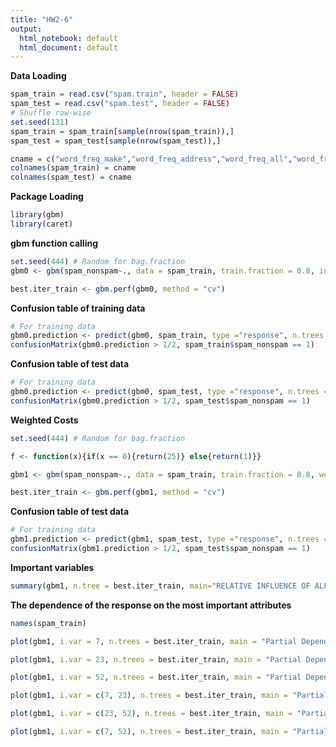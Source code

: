 ```yaml
---
title: "HW2-6"
output:
  html_notebook: default
  html_document: default
---
```


__Data Loading__
```r
spam_train = read.csv("spam.train", header = FALSE)
spam_test = read.csv("spam.test", header = FALSE)
# Shuffle row-wise
set.seed(131)
spam_train = spam_train[sample(nrow(spam_train)),]
spam_test = spam_test[sample(nrow(spam_test)),]

cname = c("word_freq_make","word_freq_address","word_freq_all","word_freq_3d","word_freq_our","word_freq_over","word_freq_remove","word_freq_internet","word_freq_order","word_freq_mail","word_freq_receive","word_freq_will","word_freq_people","word_freq_report","word_freq_addresses","word_freq_free","word_freq_business","word_freq_email","word_freq_you","word_freq_credit","word_freq_your","word_freq_font","word_freq_000","word_freq_money","word_freq_hp","word_freq_hpl","word_freq_george","word_freq_650","word_freq_lab","word_freq_labs","word_freq_telnet","word_freq_857","word_freq_data","word_freq_415","word_freq_85","word_freq_technology","word_freq_1999","word_freq_parts","word_freq_pm","word_freq_direct","word_freq_cs","word_freq_meeting","word_freq_original","word_freq_project","word_freq_re","word_freq_edu","word_freq_table","word_freq_conference","char_freq_;","char_freq_(","char_freq_[","char_freq_!","char_freq_$","char_freq_#","capital_run_length_average","capital_run_length_longest","capital_run_length_total","spam_nonspam")
colnames(spam_train) = cname
colnames(spam_test) = cname
```

__Package Loading__
```r
library(gbm)
library(caret)
```

__gbm function calling__
```r
set.seed(444) # Random for bag.fraction
gbm0 <- gbm(spam_nonspam~., data = spam_train, train.fraction = 0.8, interaction.depth = 4, shrinkage = .05, n.trees = 2500, bag.fraction = 0.5, cv.folds = 5, distribution = "bernoulli", verbose = T)
```

```r
best.iter_train <- gbm.perf(gbm0, method = "cv")
```

__Confusion table of training data__
```r
# For training data
gbm0.prediction <- predict(gbm0, spam_train, type ="response", n.trees = best.iter_train)
confusionMatrix(gbm0.prediction > 1/2, spam_train$spam_nonspam == 1)
```

__Confusion table of test data__
```r
# For training data
gbm0.prediction <- predict(gbm0, spam_test, type ="response", n.trees = best.iter_train)
confusionMatrix(gbm0.prediction > 1/2, spam_test$spam_nonspam == 1)
```

__Weighted Costs__
```r
set.seed(444) # Random for bag.fraction

f <- function(x){if(x == 0){return(25)} else{return(1)}}

gbm1 <- gbm(spam_nonspam~., data = spam_train, train.fraction = 0.8, weights = unlist(Map(f, spam_train$spam_nonspam)), interaction.depth = 4, shrinkage = .05, n.trees = 2500, bag.fraction = 0.5, cv.folds = 5, distribution = "bernoulli", verbose = T)

best.iter_train <- gbm.perf(gbm1, method = "cv")
```

__Confusion table of test data__
```r
# For training data
gbm1.prediction <- predict(gbm1, spam_test, type ="response", n.trees = best.iter_train)
confusionMatrix(gbm1.prediction > 1/2, spam_test$spam_nonspam == 1)
```

__Important variables__
```r
summary(gbm1, n.tree = best.iter_train, main="RELATIVE INFLUENCE OF ALL PREDICTORS")
```

__The dependence of the response on the most important attributes__
```r
names(spam_train)
```

```r
plot(gbm1, i.var = 7, n.trees = best.iter_train, main = "Partial Dependence of 'remove'")
```

```r
plot(gbm1, i.var = 23, n.trees = best.iter_train, main = "Partial Dependence of '000'")
```

```r
plot(gbm1, i.var = 52, n.trees = best.iter_train, main = "Partial Dependence of '!'")
```


```r
plot(gbm1, i.var = c(7, 23), n.trees = best.iter_train, main = "Partial Dependence on 'remove' and '000'")
```

```r
plot(gbm1, i.var = c(23, 52), n.trees = best.iter_train, main = "Partial Dependence on '000' and '!'")
```

```r
plot(gbm1, i.var = c(7, 52), n.trees = best.iter_train, main = "Partial Dependence on 'remove' and '!'")
```